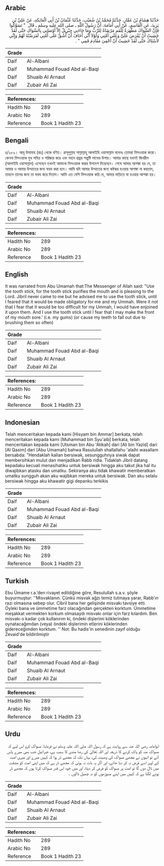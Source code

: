 ## Arabic


<div dir="rtl" lang="ar" style={{fontSize:'larger',backgroundColor:'#f8f9fa',padding:20}}>
حَدَّثَنَا هِشَامُ بْنُ عَمَّارٍ، حَدَّثَنَا مُحَمَّدُ بْنُ شُعَيْبٍ، حَدَّثَنَا عُثْمَانُ بْنُ أَبِي الْعَاتِكَةِ، عَنْ عَلِيِّ بْنِ يَزِيدَ، عَنِ الْقَاسِمِ، عَنْ أَبِي أُمَامَةَ، أَنَّ رَسُولَ اللَّهِ ـ صلى الله عليه وسلم ـ قَالَ ‏ "‏ تَسَوَّكُوا فَإِنَّ السِّوَاكَ مَطْهَرَةٌ لِلْفَمِ مَرْضَاةٌ لِلرَّبِّ وَمَا جَاءَنِي جِبْرِيلُ إِلاَّ أَوْصَانِي بِالسِّوَاكِ حَتَّى لَقَدْ خَشِيتُ أَنْ يُفْرَضَ عَلَىَّ وَعَلَى أُمَّتِي وَلَوْلاَ أَنِّي أَخَافُ أَنْ أَشُقَّ عَلَى أُمَّتِي لَفَرَضْتُهُ لَهُمْ وَإِنِّي لأَسْتَاكُ حَتَّى لَقَدْ خَشِيتُ أَنْ أُحْفِيَ مَقَادِمَ فَمِي ‏"‏ ‏.‏
</div>
<div style={{backgroundColor:'#f8f9fa',padding:20, marginBottom: 10}}><table> <thead> <tr> <th>Grade</th> <th></th> </tr> </thead> <tbody> <tr><td>Daif</td><td>Al-Albani</td></tr><tr><td>Daif</td><td>Muhammad Fouad Abd al-Baqi</td></tr><tr><td>Daif</td><td>Shuaib Al Arnaut</td></tr><tr><td>Daif</td><td>Zubair Ali Zai</td></tr></tbody></table><table> <thead> <tr> <th>References:</th> <th></th> </tr> </thead> <tbody><tr><td>Hadith No</td><td>289</td></tr><tr><td>Arabic No</td><td>289</td></tr><tr><td>Reference</td><td>Book 1 Hadith 23</td></tr></tbody></table></div>

## Bengali


<div dir="ltr" lang="bn" style={{fontSize:'larger',backgroundColor:'#f8f9fa',padding:20}}>
৪/২৮৯। আবূ উমামাহ (রাঃ) থেকে বণিত। রাসূলুল্লাহ সাল্লাল্লাহু আলাইহি ওয়াসাল্লাম বলেনঃ তোমরা মিসওয়াক করো। কেননা মিসওয়াক মুখ পবিত্র ও পরিষ্কার করে এবং মহান প্রভুর সন্তুষ্টি লাভের উপায়। আমার কাছে যখনই জিবরীল (আলাইহি ওয়াসাল্লাম) এসেছেন তখনই আমাকে মিসওয়াক করার উপদেশ দিয়েছেন। শেষে আমার আশঙ্কা হয় যে, তা আমার ও আমার উম্মাতের জন্য ফরয করা হবে। আমি যদি আমার উম্মাতের জন্য কষ্টকর হওয়ার আশঙ্কা না করতাম, তাহলে তাদের জন্য তা ফরয করে দিতাম। আমি এত বেশি মিসওয়াক করি যে, আমার মাড়িতে ঘা হওয়ার আশঙ্কা হয়।
</div>
<div style={{backgroundColor:'#f8f9fa',padding:20, marginBottom: 10}}><table> <thead> <tr> <th>Grade</th> <th></th> </tr> </thead> <tbody> <tr><td>Daif</td><td>Al-Albani</td></tr><tr><td>Daif</td><td>Muhammad Fouad Abd al-Baqi</td></tr><tr><td>Daif</td><td>Shuaib Al Arnaut</td></tr><tr><td>Daif</td><td>Zubair Ali Zai</td></tr></tbody></table><table> <thead> <tr> <th>References:</th> <th></th> </tr> </thead> <tbody><tr><td>Hadith No</td><td>289</td></tr><tr><td>Arabic No</td><td>289</td></tr><tr><td>Reference</td><td>Book 1 Hadith 23</td></tr></tbody></table></div>

## English


<div dir="ltr" lang="en" style={{fontSize:'larger',backgroundColor:'#f8f9fa',padding:20}}>
It was narrated from Abu Umamah that:The Messenger of Allah said: "Use the tooth stick, for the tooth stick purifies the mouth and is pleasing to the Lord. Jibril never came to me but he advised me to use the tooth stick, until I feared that it would be made obligatory for me and my Ummah. Were it not that I fear that it would be too difficult for my Ummah, I would have enjoined it upon them. And I use the tooth stick until I fear that I may make the front of my mouth sore.' (i.e. my gums) (or cause my teeth to fall out due to brushing them so often)
</div>
<div style={{backgroundColor:'#f8f9fa',padding:20, marginBottom: 10}}><table> <thead> <tr> <th>Grade</th> <th></th> </tr> </thead> <tbody> <tr><td>Daif</td><td>Al-Albani</td></tr><tr><td>Daif</td><td>Muhammad Fouad Abd al-Baqi</td></tr><tr><td>Daif</td><td>Shuaib Al Arnaut</td></tr><tr><td>Daif</td><td>Zubair Ali Zai</td></tr></tbody></table><table> <thead> <tr> <th>References:</th> <th></th> </tr> </thead> <tbody><tr><td>Hadith No</td><td>289</td></tr><tr><td>Arabic No</td><td>289</td></tr><tr><td>Reference</td><td>Book 1 Hadith 23</td></tr></tbody></table></div>

## Indonesian


<div dir="ltr" lang="id" style={{fontSize:'larger',backgroundColor:'#f8f9fa',padding:20}}>
Telah menceritakan kepada kami [Hisyam bin Ammar] berkata, telah menceritakan kepada kami [Muhammad bin Syu'aib] berkata, telah menceritakan kepada kami [Utsman bin Abu 'Atikah] dari [Ali bin Yazid] dari [Al Qasim] dari [Abu Umamah] bahwa Rasulullah shallallahu 'alaihi wasallam bersabda: "Hendaklah kalian bersiwak, sesungguhnya siwak dapat membersihkan mulut dan menjadikan Rabb ridla. Tidaklah Jibril datang kepadaku kecuali menasihatiku untuk bersiwak hingga aku takut jika hal itu diwajibkan atasku dan umatku. Sekiranya aku tidak khawatir memberatkan umatku sungguh akan aku wajibkan mereka untuk bersiwak. Dan aku selalu bersiwak hingga aku khawatir gigi depanku terkikis
</div>
<div style={{backgroundColor:'#f8f9fa',padding:20, marginBottom: 10}}><table> <thead> <tr> <th>Grade</th> <th></th> </tr> </thead> <tbody> <tr><td>Daif</td><td>Al-Albani</td></tr><tr><td>Daif</td><td>Muhammad Fouad Abd al-Baqi</td></tr><tr><td>Daif</td><td>Shuaib Al Arnaut</td></tr><tr><td>Daif</td><td>Zubair Ali Zai</td></tr></tbody></table><table> <thead> <tr> <th>References:</th> <th></th> </tr> </thead> <tbody><tr><td>Hadith No</td><td>289</td></tr><tr><td>Arabic No</td><td>289</td></tr><tr><td>Reference</td><td>Book 1 Hadith 23</td></tr></tbody></table></div>

## Turkish


<div dir="ltr" lang="tr" style={{fontSize:'larger',backgroundColor:'#f8f9fa',padding:20}}>
Ebu Ümame r.a.’den rivayet edildiğine göre, Resulullah s.a.v. şöyle buyurmuştur: ''Misvaklanın. Çünkü misvak ağzı temiz tutmaya yarar, Rabb’ın razı olmasına sebep olur. Cibril bana her gelişinde misvakı tavsiye etti. Öyleki bana ve ümmetime farz olacağından gerçekten korktum. Ümmetime meşakkat vermekten korkum olmasaydı misvakı onlar için farz kılardım. Ben misvakı o kadar çok kullanırım ki, öndeki dişlerimi köklerinden oynatacağımdan (veya) öndeki dişlerimin etlerini köklerinden gidereceğimden korktum. '' Not: Bu hadis'in senedinin zayıf olduğu Zevaid'de bildirilmiştir
</div>
<div style={{backgroundColor:'#f8f9fa',padding:20, marginBottom: 10}}><table> <thead> <tr> <th>Grade</th> <th></th> </tr> </thead> <tbody> <tr><td>Daif</td><td>Al-Albani</td></tr><tr><td>Daif</td><td>Muhammad Fouad Abd al-Baqi</td></tr><tr><td>Daif</td><td>Shuaib Al Arnaut</td></tr><tr><td>Daif</td><td>Zubair Ali Zai</td></tr></tbody></table><table> <thead> <tr> <th>References:</th> <th></th> </tr> </thead> <tbody><tr><td>Hadith No</td><td>289</td></tr><tr><td>Arabic No</td><td>289</td></tr><tr><td>Reference</td><td>Book 1 Hadith 23</td></tr></tbody></table></div>

## Urdu


<div dir="rtl" lang="ur" style={{fontSize:'larger',backgroundColor:'#f8f9fa',padding:20}}>
ابوامامہ رضی اللہ عنہ سے روایت ہے کہ رسول اللہ صلی اللہ علیہ وسلم نے فرمایا: مسواک کرو اس لیے کہ مسواک منہ کو پاک کرنے کا ذریعہ اور اللہ تعالیٰ کی رضا مندی کا سبب ہے، جبرائیل جب بھی میرے پاس آئے تو انہوں نے مجھے مسواک کی وصیت کی، یہاں تک کہ مجھے ڈر ہوا کہ کہیں میرے اور میری امت کے اوپر اسے فرض نہ کر دیا جائے، اور اگر یہ بات نہ ہوتی کہ مجھے ڈر ہے کہ میں اپنی امت کو مشقت میں ڈال دوں گا تو امت پر مسواک کو فرض کر دیتا، اور میں خود اس قدر مسواک کرتا ہوں کہ مجھے ڈر ہونے لگتا ہے کہ کہیں میں اپنے مسوڑھوں کو نہ چھیل ڈالوں ۔
</div>
<div style={{backgroundColor:'#f8f9fa',padding:20, marginBottom: 10}}><table> <thead> <tr> <th>Grade</th> <th></th> </tr> </thead> <tbody> <tr><td>Daif</td><td>Al-Albani</td></tr><tr><td>Daif</td><td>Muhammad Fouad Abd al-Baqi</td></tr><tr><td>Daif</td><td>Shuaib Al Arnaut</td></tr><tr><td>Daif</td><td>Zubair Ali Zai</td></tr></tbody></table><table> <thead> <tr> <th>References:</th> <th></th> </tr> </thead> <tbody><tr><td>Hadith No</td><td>289</td></tr><tr><td>Arabic No</td><td>289</td></tr><tr><td>Reference</td><td>Book 1 Hadith 23</td></tr></tbody></table></div>